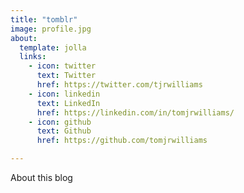 ```yaml
---
title: "tomblr"
image: profile.jpg
about:
  template: jolla
  links:
    - icon: twitter
      text: Twitter
      href: https://twitter.com/tjrwilliams
    - icon: linkedin
      text: LinkedIn
      href: https://linkedin.com/in/tomjrwilliams/
    - icon: github
      text: Github
      href: https://github.com/tomjrwilliams

---
```


About this blog
